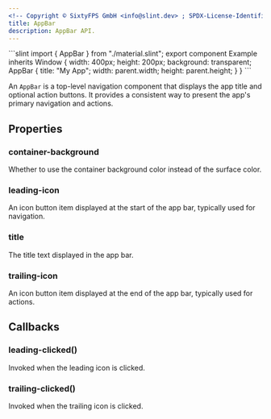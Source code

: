 ```yaml
---
<!-- Copyright © SixtyFPS GmbH <info@slint.dev> ; SPDX-License-Identifier: MIT -->
title: AppBar
description: AppBar API.
---
```



<CodeSnippetMD imagePath="" noScreenShot scale="3" imageWidth="300" imageHeight="200" imageAlt="">
```slint
import { AppBar } from "./material.slint";
export component Example inherits Window {
    width: 400px;
    height: 200px;
    background: transparent;
    AppBar {
        title: "My App";
        width: parent.width;
        height: parent.height;
    }
}
```
</CodeSnippetMD>

An `AppBar` is a top-level navigation component that displays the app title and optional action buttons. It provides a consistent way to present the app's primary navigation and actions.

## Properties

### container-background
<SlintProperty propName="container-background" typeName="bool">
Whether to use the container background color instead of the surface color.
</SlintProperty>

### leading-icon
<SlintProperty propName="leading-icon" typeName="struct" structName="IconButtonItem">
An icon button item displayed at the start of the app bar, typically used for navigation.
</SlintProperty>

### title
<SlintProperty propName="title" typeName="string">
The title text displayed in the app bar.
</SlintProperty>

### trailing-icon
<SlintProperty propName="trailing-icon" typeName="struct" structName="IconButtonItem">
An icon button item displayed at the end of the app bar, typically used for actions.
</SlintProperty>

## Callbacks

### leading-clicked()
Invoked when the leading icon is clicked.

### trailing-clicked()
Invoked when the trailing icon is clicked.